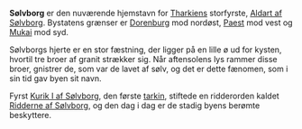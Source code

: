 {{title:Sølvborg}}
{{author:Laura Holmegaard}}
{{timestamp:2010-01-13T18:10:19Z}}
{{copyright:Sølvborg}}
'''Sølvborg''' er den nuværende hjemstavn for [[Tharkien|Tharkiens]] storfyrste, [[Aldart af Sølvborg]]. Bystatens grænser er [[Dorenburg]] mod nordøst, [[Paest]] mod vest og [[Mukai]] mod syd.

Sølvborgs hjerte er en stor fæstning, der ligger på en lille ø ud for kysten, hvortil tre broer af granit strækker sig. Når aftensolens lys rammer disse broer, gnistrer de, som var de lavet af sølv, og det er dette fænomen, som i sin tid gav byen sit navn.

Fyrst [[Kurik I af Sølvborg]], den første [[tarkin]], stiftede en ridderorden kaldet [[Ridderne af Sølvborg]], og den dag i dag er de stadig byens berømte beskyttere.